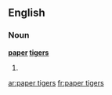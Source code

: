==English==

===Noun===
'''[[paper]] [[tiger]]s'''

# {{plural of|paper tiger}}

[[ar:paper tigers]]
[[fr:paper tigers]]